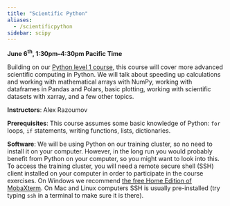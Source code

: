 ```yaml
---
title: "Scientific Python"
aliases:
  - /scientificpython
sidebar: scipy
---
```


**June 6<sup>th</sup>, 1:30pm–4:30pm Pacific Time**

<!-- 3dayPython-menu.md, python3/ contains an updated version of this material, so might want to update it here -->
<!-- Course materials will be added here shortly before the start of the course. -->
<!-- Register for this course {{<a "link" "here">}}. -->

Building on our [Python level 1 course](https://wgpages.netlify.app/intropython){target="_blank"}, this course
will cover more advanced scientific computing in Python. We will talk about speeding up calculations and
working with mathematical arrays with NumPy, working with dataframes in Pandas and Polars, basic plotting,
working with scientific datasets with xarray, and a few other topics.

**Instructors**: Alex Razoumov

**Prerequisites**: This course assumes some basic knowledge of Python: `for` loops, `if` statements, writing
functions, lists, dictionaries.

**Software**: We will be using Python on our training cluster, so no need to install it on your
  computer. However, in the long run you would probably benefit from Python on your computer, so you might
  want to look into this. To access the training cluster, you will need a remote secure shell (SSH) client
  installed on your computer in order to participate in the course exercises. On Windows we recommend [the
  free Home Edition of MobaXterm](https://mobaxterm.mobatek.net/download.html){target="_blank"}. On Mac and
  Linux computers SSH is usually pre-installed (try typing `ssh` in a terminal to make sure it is there).




<!-- <\!-- {{<nolinktitle>}}Plotting with cartopy (additional material){{</nolinktitle>}} \ -\-> -->
<!-- <\!-- {{<linktitle url="../python2/python-15-cartopy" text="Plotting with cartopy">}} (additional material) \ -\-> -->
